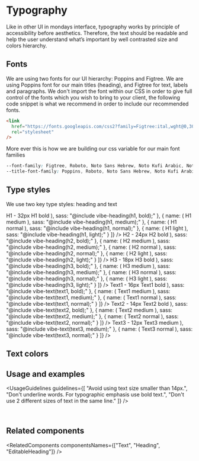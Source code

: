 
<Meta title="Foundations/Typography" />

# Typography

Like in other UI in mondays interface, typography works by principle of accessibility before aesthetics.
Therefore, the text should be readable and help the user understand what’s important by well contrasted size and colors hierarchy.

## Fonts

We are using two fonts for our UI hierarchy: Poppins and Figtree.
We are using Poppins font for our main titles (heading), and Figtree for text, labels and paragraphs.
We don't import the font within our CSS in order to give full control of the fonts which you wish to bring to your client, the following code snippet is what we recommend in order to include our recommended fonts.

```html
<link
  href="https://fonts.googleapis.com/css2?family=Figtree:ital,wght@0,300;0,400;0,500;0,600;0,700;0,800;0,900;1,300;1,400;1,500;1,600;1,700;1,800;1,900&family=Poppins:ital,wght@0,100;0,200;0,300;0,400;0,500;0,600;0,700;0,800;0,900;1,100;1,200;1,300;1,400;1,500;1,600;1,700;1,800;1,900&display=swap"
  rel="stylesheet"
/>
```

More ever this is how we are building our css variable for our main font families

```css
--font-family: Figtree, Roboto, Noto Sans Hebrew, Noto Kufi Arabic, Noto Sans JP, sans-serif;
--title-font-family: Poppins, Roboto, Noto Sans Hebrew, Noto Kufi Arabic, Noto Sans JP, sans-serif;
```

<TipHowToUseFonts />

## Type styles

We use two key type styles: heading and text

<Frame>
  <Text type="text1" weight="bold">
    H1 - 32px
  </Text>
  <ExamplesTable
    data={[
      {
        name: (
          <Heading type="h1" weight="bold">
            H1 bold
          </Heading>
        ),
        sass: "@include vibe-heading(h1, bold);"
      },
      {
        name: (
          <Heading type="h1" weight="medium">
            H1 medium
          </Heading>
        ),
        sass: "@include vibe-heading(h1, medium);"
      },
      {
        name: (
          <Heading type="h1" weight="normal">
            H1 normal
          </Heading>
        ),
        sass: "@include vibe-heading(h1, normal);"
      },
      {
        name: (
          <Heading type="h1" weight="light">
            H1 light
          </Heading>
        ),
        sass: "@include vibe-heading(h1, light);"
      }
    ]}
  />
  <Text type="text1" weight="bold">
    H2 - 24px
  </Text>
  <ExamplesTable
    data={[
      {
        name: (
          <Heading type="h2" weight="bold">
            H2 bold
          </Heading>
        ),
        sass: "@include vibe-heading(h2, bold);"
      },
      {
        name: (
          <Heading type="h2" weight="medium">
            H2 medium
          </Heading>
        ),
        sass: "@include vibe-heading(h2, medium);"
      },
      {
        name: (
          <Heading type="h2" weight="normal">
            H2 normal
          </Heading>
        ),
        sass: "@include vibe-heading(h2, normal);"
      },
      {
        name: (
          <Heading type="h2" weight="light">
            H2 light
          </Heading>
        ),
        sass: "@include vibe-heading(h2, light);"
      }
    ]}
  />
  <Text type="text1" weight="bold">
    H3 - 18px
  </Text>
  <ExamplesTable
    data={[
      {
        name: (
          <Heading type="h3" weight="bold">
            H3 bold
          </Heading>
        ),
        sass: "@include vibe-heading(h3, bold);"
      },
      {
        name: (
          <Heading type="h3" weight="medium">
            H3 medium
          </Heading>
        ),
        sass: "@include vibe-heading(h3, medium);"
      },
      {
        name: (
          <Heading type="h3" weight="normal">
            H3 normal
          </Heading>
        ),
        sass: "@include vibe-heading(h3, normal);"
      },
      {
        name: (
          <Heading type="h3" weight="light">
            H3 light
          </Heading>
        ),
        sass: "@include vibe-heading(h3, light);"
      }
    ]}
  />
  <Text type="text1" weight="bold">
    Text1 - 16px
  </Text>
  <ExamplesTable
    data={[
      {
        name: (
          <Text type="text1" weight="bold">
            Text1 bold
          </Text>
        ),
        sass: "@include vibe-text(text1, bold);"
      },
      {
        name: (
          <Text type="text1" weight="medium">
            Text1 medium
          </Text>
        ),
        sass: "@include vibe-text(text1, medium);"
      },
      {
        name: (
          <Text type="text1" weight="normal">
            Text1 normal
          </Text>
        ),
        sass: "@include vibe-text(text1, normal);"
      }
    ]}
  />
  <Text type="text1" weight="bold">
    Text2 - 14px
  </Text>
  <ExamplesTable
    data={[
      {
        name: (
          <Text type="text2" weight="bold">
            Text2 bold
          </Text>
        ),
        sass: "@include vibe-text(text2, bold);"
      },
      {
        name: (
          <Text type="text2" weight="medium">
            Text2 medium
          </Text>
        ),
        sass: "@include vibe-text(text2, medium);"
      },
      {
        name: (
          <Text type="text2" weight="normal">
            Text2 normal
          </Text>
        ),
        sass: "@include vibe-text(text2, normal);"
      }
    ]}
  />
  <Text type="text1" weight="bold">
    Text3 - 12px
  </Text>
  <ExamplesTable
    data={[
      {
        name: (
          <Text type="text3" weight="medium">
            Text3 medium
          </Text>
        ),
        sass: "@include vibe-text(text3, medium);"
      },
      {
        name: (
          <Text type="text3" weight="normal">
            Text3 normal
          </Text>
        ),
        sass: "@include vibe-text(text3, normal);"
      }
    ]}
  />
</Frame>

## Text colors

<TextColors />

## Usage and examples

<UsageGuidelines
  guidelines={[
    "Avoid using text size smaller than 14px.",
    "Don't underline words. For typographic emphasis use bold text.",
    "Don't use 2 different sizes of text in the same line."
  ]}
/>

<Frame className={styles.usageImageFrame}>
  <img src={typographyExample1} className={styles.bigImage} alt="" role="presentation" />
</Frame>

<Frame className={styles.usageImageFrame}>
  <img src={typographyExample2} className={styles.smallImage} alt="" role="presentation" />
</Frame>

<Frame className={styles.usageImageFrame}>
  <img src={typographyExample3} className={styles.smallImage} alt="" role="presentation" />
</Frame>

<Frame className={styles.usageImageFrame}>
  <img src={typographyExample4} className={styles.smallImage} alt="" role="presentation" />
</Frame>

## Related components

<RelatedComponents componentsNames={["Text", "Heading", "EditableHeading"]} />
